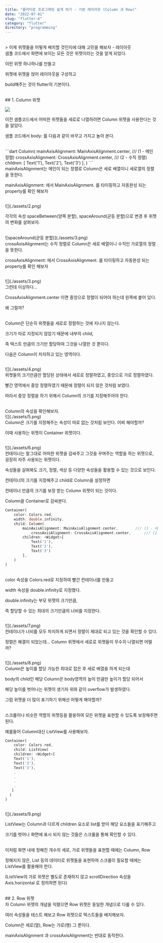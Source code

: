 ```yaml
---
title: "플러터로 프로그래밍 쉽게 하기 - 기본 레이아웃 (Column 과 Row)"
date: "2022-07-01"
slug: "flutter-6"
category: "flutter"
directory: "programming"
---
```


<br/>
> 이제 위젯들을 어떻게 배치할 것인지에 대해 고민을 해보자 - 레이아웃

<br/>
샘플 코드에서 화면에 보이는 모든 것은 위젯이라는 것을 알게 되었다.

이런 위젯 하나하나를 만들고

위젯에 위젯을 얹어 레이아웃을 구성하고

build해주는 것이 flutter의 기본이다.

<br/>
## 1. Column 위젯

![](./assets/1.png)

이전 샘플코드에서 어떠한 위젯들을 세로로 나열하려면 Column 위젯을 사용한다는 것을 알았다.

샘플 코드에서 body: 를 다음과 같이 바꾸고 가지고 놀아 본다.

<br/>
```dart
Column(
	mainAxisAlignment: MainAxisAlignment.center,		/// (1 - 메인 정렬)
    	crossAxisAlignment: CrossAxisAlignment.center,		/// (2 - 수직 정렬)
	children: <Widget>[
    	Text('1'),
        Text('2'),
        Text('3')
    ],
)
```
<br/>
mainAxisAlignment는 메인이 되는 정렬로 Column은 세로 배열이니 세로열의 정렬을 뜻한다.

mainAxisAlignment: 에서 MainAxisAlignment. 를 타이핑하고 자동완성 되는 property를 확인 해보자

<br/>
![](./assets/2.png)

각각의 속성 spaceBetween(양쪽 분할), spaceAround(균등 분할)으로 변경 후 위젯의 변화를 살펴보자.

<br/>
![spaceAround(균등 분할)](./assets/3.png)

<br/>
crossAxisAlignment는 수직 정렬로 Column은 세로 배열이니 수직인 가로열의 정렬을 뜻한다.

crossAxisAlignment: 에서 CrossAxisAlignment. 를 타이핑하고 자동완성 되는 property를 확인 해보자

<br/>
![](./assets/3.png)

<br/>
그런데 이상하다...

CrossAxisAlignment.center 이면 중앙으로 정렬이 되어야 하는데 왼쪽에 붙어 있다.

왜 그럴까?
 
<br/>
Column은 단순히 위젯들을 세로로 정렬하는 것에 지나지 않는다.

크기가 따로 지정되지 않았기 때문에 내부의 child,

즉 텍스트 만큼의 크기만 할당하여 그것을 나열한 것 뿐이다.

다음은 Column이 차지하고 있는 영역이다.

<br/>
![](./assets/4.png)

<br/>
위젯들의 크기만큼만 할당된 상태에서 세로로 정렬하였고, 중앙으로 가로 정렬하였다.

빨간 영역에서 중앙 정렬하였기 때문에 정렬이 되지 않은 것처럼 보였다.

따라서 중앙 정렬을 하기 위해서 Column의 크기를 지정해주어야 한다.

 
<br/>
Column의 속성을 확인해보자.

<br/>
![](./assets/5.png)
 
<br/>
Column은 크기를 지정해주는 속성이 따로 없는 것처럼 보인다. 어찌 해야할까?

이때 사용하는 위젯이 Container 위젯이다.

<br/>
![](./assets/6.png)

<br/>
컨테이너는 말그대로 어떠한 위젯을 감싸주고 그것을 꾸며주는 역할을 하는 위젯으로, 굉장히 자주 사용되는 위젯이다.

속성들을 살펴봐도 크기, 정렬, 색상 등 다양한 속성들을 활용할 수 있는 것으로 보인다.

컨테이너의 크기를 지정해주고 child로 Column을 설정하면

컨테이너 만큼의 크기를 보장 받는 Column 위젯이 되는 것이다.

Column을 Container로 감싸본다.

```dart
Container(
	color: Colors.red,
    width: double.infinity,
    child: Column(
        mainAxisAlignment: MainAxisAlignment.center,		/// (1 - 메인 정렬)
            crossAxisAlignment: CrossAxisAlignment.center,		/// (2 - 수직 정렬)
        children: <Widget>[
            Text('1'),
            Text('2'),
            Text('3')
        ],
    )
)
```

<br/>
color 속성을 Colors.red로 지정하여 빨간 컨테이너를 만들고

width 속성을 double.infinity로 지정했다.

double.infinity는 부모 위젯의 크기만큼,

즉 할당할 수 있는 최대의 크기만큼의 너비를 지정한다.

<br/>
![](./assets/7.png)

<br/>
컨테이너가 너비를 모두 차지하게 되면서 정렬이 제대로 되고 있는 것을 확인할 수 있다.

정렬은 해결이 되었는데... Column 위젯에서 세로로 위젯들이 무수히 나열되면 어떨까?

<br/>
![](./assets/8.png)

<br/>
Column은 높이를 할당 가능한 최대로 잡은 후 세로 배열을 하게 되는데

body의 child인 해당 Column은 body영역의 높이 만큼만 높이가 할당 되어서

해당 높이를 벗어나는 위젯이 생기자 위와 같이 overflow가 발생하였다.

그럼 위젯을 더 많이 표기하기 위해선 어떻게 해야할까?

 
<br/>
스크롤이나 비슷한 역할의 위젯등을 활용하여 모든 위젯을 표현할 수 있도록 보장해주면 된다.

예를들어 Column대신 ListView를 사용해보자.

```dart
Container(
	color: Colors.red,
    child: ListView(
    children: <Widget>[
    Text('1'),
    Text('2'),
    Text('3'),
    .
    .
    .
    .
   ]
  )
)
```

<br/>
![](./assets/9.png)

ListView는 Column과 다르게 children 요소로 list를 받아 해당 요소들을 표기해주고

크기를 벗어나 화면에 표시 되지 않는 것들은 스크롤을 통해 확인할 수 있다.




<br/>
이처럼 화면 내에 정해진 개수의 세로, 가로 위젯들을 표현할 때에는 Column, Row

정해지지 않은, List 등의 데이터로 위젯들을 표현하여 스크롤이 필요할 때에는 ListView를 활용해야 한다.

(ListView의 가로 위젯은 별도로 존재하지 않고 scrollDirection 속성을 Axis.horizontal 로 정의하면 된다)

<br/>
## 2. Row 위젯
<br/>
자 Column 위젯의 개념을 익혔으면 Row 위젯은 동일한 개념으로 다룰 수 있다.

여러 속성들을 테스트 해보고 Row 위젯으로 텍스트들을 배치해보자.

Column은 세로(열), Row는 가로(행) 그 뿐이다.

mainAxisAlignment 과 crossAxisAlignment는 반대로 동작한다.





 